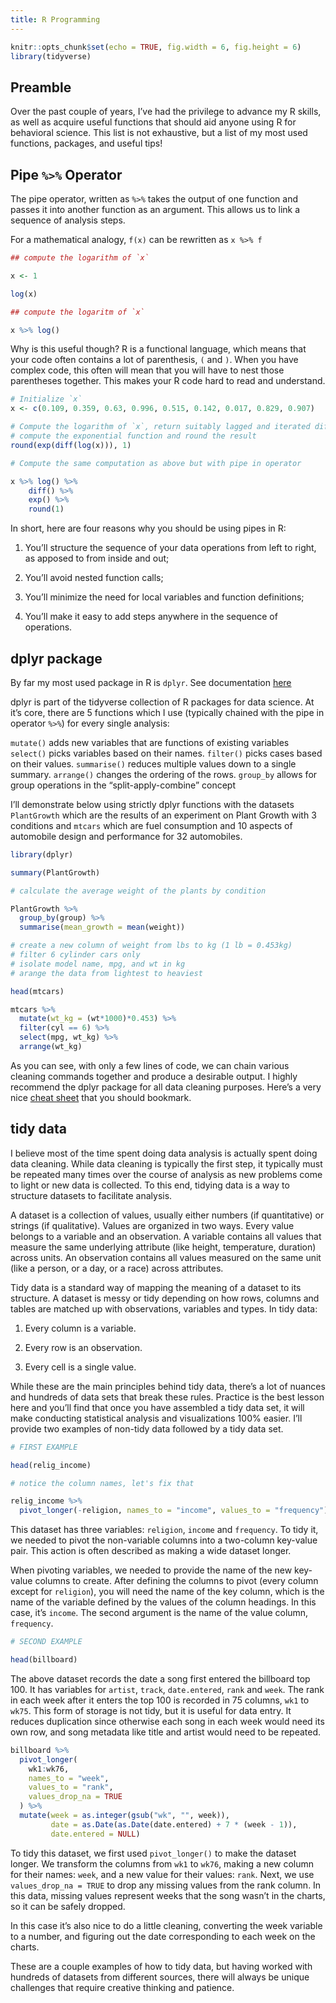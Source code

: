 ```yaml
---
title: R Programming
---
```

```r
knitr::opts_chunk$set(echo = TRUE, fig.width = 6, fig.height = 6)
library(tidyverse)
```


## Preamble

Over the past couple of years, I've had the privilege to advance my R skills, as well as acquire useful functions that should aid anyone using R for behavioral science. This list is not exhaustive, but a list of my most used functions, packages, and useful tips!

## Pipe `%>%` Operator

The pipe operator, written as `%>%` takes the output of one function and passes it into another function as an argument. This allows us to link a sequence of analysis steps. 

For a mathematical analogy, `f(x)` can be rewritten as `x %>% f`


<style>
div.blue pre { background-color:lightblue; }
div.blue pre.r { background-color:blue; }

</style>


```r
## compute the logarithm of `x`

x <- 1

log(x)

## compute the logaritm of `x`

x %>% log()


```

</div>

Why is this useful though? R is a functional language, which means that your code often contains a lot of parenthesis, `(` and `)`. When you have complex code, this often will mean that you will have to nest those parentheses together. This makes your R code hard to read and understand.

```r
# Initialize `x`
x <- c(0.109, 0.359, 0.63, 0.996, 0.515, 0.142, 0.017, 0.829, 0.907)

# Compute the logarithm of `x`, return suitably lagged and iterated differences, 
# compute the exponential function and round the result
round(exp(diff(log(x))), 1)

# Compute the same computation as above but with pipe in operator

x %>% log() %>%
    diff() %>%
    exp() %>%
    round(1)

```

In short, here are four reasons why you should be using pipes in R:

1. You'll structure the sequence of your data operations from left to right, as apposed to from inside and out;

2. You'll avoid nested function calls;

3. You'll minimize the need for local variables and function definitions;

4. You'll make it easy to add steps anywhere in the sequence of operations.

## dplyr package
 
By far my most used package in R is `dplyr`. See documentation [here](https://www.rdocumentation.org/packages/dplyr/versions/0.7.8) 

dplyr is part of the tidyverse collection of R packages for data science. At it's core, there are 5 functions which I use (typically chained with the pipe in operator `%>%`) for every single analysis:

`mutate()` adds new variables that are functions of existing variables
`select()` picks variables based on their names.
`filter()` picks cases based on their values.
`summarise()` reduces multiple values down to a single summary.
`arrange()` changes the ordering of the rows.
`group_by` allows for group operations in the “split-apply-combine” concept

I'll demonstrate below using strictly dplyr functions with the datasets `PlantGrowth` which are the results of an experiment on Plant Growth with 3 conditions and `mtcars` which are fuel consumption and 10 aspects of automobile design and performance for 32 automobiles.

```r
library(dplyr)

summary(PlantGrowth)

# calculate the average weight of the plants by condition

PlantGrowth %>%
  group_by(group) %>%
  summarise(mean_growth = mean(weight))

# create a new column of weight from lbs to kg (1 lb = 0.453kg)
# filter 6 cylinder cars only
# isolate model name, mpg, and wt in kg
# arange the data from lightest to heaviest

head(mtcars)

mtcars %>%
  mutate(wt_kg = (wt*1000)*0.453) %>%
  filter(cyl == 6) %>%
  select(mpg, wt_kg) %>%
  arrange(wt_kg)

```

As you can see, with only a few lines of code, we can chain various cleaning commands together and produce a desirable output. I highly recommend the dplyr package for all data cleaning purposes. Here's a very nice [cheat sheet](https://www.rstudio.com/wp-content/uploads/2015/02/data-wrangling-cheatsheet.pdf) that you should bookmark.

## tidy data

I believe most of the time spent doing data analysis is actually spent doing data cleaning. While data cleaning is typically the first step, it typically must be repeated many times over the course of analysis as new problems come to light or new data is collected. To this end, tidying data is a way to structure datasets to facilitate analysis.

A dataset is a collection of values, usually either numbers (if quantitative) or strings (if qualitative). Values are organized in two ways. Every value belongs to a variable and an observation. A variable contains all values that measure the same underlying attribute (like height, temperature, duration) across units. An observation contains all values measured on the same unit (like a person, or a day, or a race) across attributes.

Tidy data is a standard way of mapping the meaning of a dataset to its structure. A dataset is messy or tidy depending on how rows, columns and tables are matched up with observations, variables and types. In tidy data:

1. Every column is a variable.

2. Every row is an observation.

3. Every cell is a single value.

While these are the main principles behind tidy data, there's a lot of nuances and hundreds of data sets that break these rules. Practice is the best lesson here and you'll find that once you have assembled a tidy data set, it will make conducting statistical analysis and visualizations 100% easier. I'll provide two examples of non-tidy data followed by a tidy data set.

```r
# FIRST EXAMPLE

head(relig_income)

# notice the column names, let's fix that

relig_income %>% 
  pivot_longer(-religion, names_to = "income", values_to = "frequency")

```

This dataset has three variables: `religion`, `income` and `frequency`. To tidy it, we needed to pivot the non-variable columns into a two-column key-value pair. This action is often described as making a wide dataset longer.

When pivoting variables, we needed to provide the name of the new key-value columns to create. After defining the columns to pivot (every column except for `religion`), you will need the name of the key column, which is the name of the variable defined by the values of the column headings. In this case, it’s `income`. The second argument is the name of the value column, `frequency`.

```r
# SECOND EXAMPLE

head(billboard)
```

The above dataset records the date a song first entered the billboard top 100. It has variables for `artist`, `track`, `date.entered`, `rank` and `week`. The rank in each week after it enters the top 100 is recorded in 75 columns, `wk1` to `wk75`. This form of storage is not tidy, but it is useful for data entry. It reduces duplication since otherwise each song in each week would need its own row, and song metadata like title and artist would need to be repeated.


```r
billboard %>% 
  pivot_longer(
    wk1:wk76, 
    names_to = "week", 
    values_to = "rank", 
    values_drop_na = TRUE
  ) %>%
  mutate(week = as.integer(gsub("wk", "", week)),
         date = as.Date(as.Date(date.entered) + 7 * (week - 1)),
         date.entered = NULL)
```

To tidy this dataset, we first used `pivot_longer()` to make the dataset longer. We transform the columns from `wk1` to `wk76`, making a new column for their names: `week`, and a new value for their values: `rank`. Next, we use `values_drop_na = TRUE` to drop any missing values from the rank column. In this data, missing values represent weeks that the song wasn’t in the charts, so it can be safely dropped.

In this case it’s also nice to do a little cleaning, converting the week variable to a number, and figuring out the date corresponding to each week on the charts.

These are a couple examples of how to tidy data, but having worked with hundreds of datasets from different sources, there will always be unique challenges that require creative thinking and patience. 
